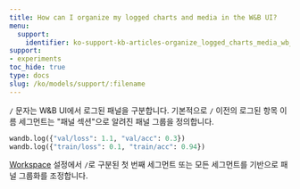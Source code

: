 ```yaml
---
title: How can I organize my logged charts and media in the W&B UI?
menu:
  support:
    identifier: ko-support-kb-articles-organize_logged_charts_media_wb_ui
support:
- experiments
toc_hide: true
type: docs
slug: /ko/models/support/:filename
---
```


`/` 문자는 W&B UI에서 로그된 패널을 구분합니다. 기본적으로 `/` 이전의 로그된 항목 이름 세그먼트는 "패널 섹션"으로 알려진 패널 그룹을 정의합니다.

```python
wandb.log({"val/loss": 1.1, "val/acc": 0.3})
wandb.log({"train/loss": 0.1, "train/acc": 0.94})
```

[Workspace](/ko/models/track/project-page/#workspace-tab) 설정에서 `/`로 구분된 첫 번째 세그먼트 또는 모든 세그먼트를 기반으로 패널 그룹화를 조정합니다.
